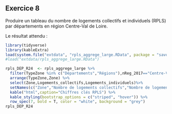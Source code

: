 ## Exercice 8

Produire un tableau du nombre de logements collectifs et individuels (RPLS) par départements en région Centre-Val de Loire.

Le résultat attendu :

```r
library(tidyverse)
library(kableExtra)
load(system.file("extdata", "rpls_aggrege_large.RData", package = "savoirfR"))
#load("extdata/rpls_aggrege_large.RData")
```

```r
rpls_DEP_R24  <- rpls_aggrege_large %>% 
  filter(TypeZone %in% c("Départements","Régions"),nReg_2017=="Centre-Val de Loire") %>% 
  arrange(TypeZone,Zone) %>%
  select(Zone,Logements_collectifs,Logements_individuels)%>% 
  setNames(c("Zone","Nombre de logements collectifs","Nombre de logements individuels")) %>% 
  kable("html",caption="Chiffres clés RPLS") %>%
  kable_styling(bootstrap_options = c("striped", "hover")) %>% 
  row_spec(7, bold = T, color = "white", background = "grey")
rpls_DEP_R24
```